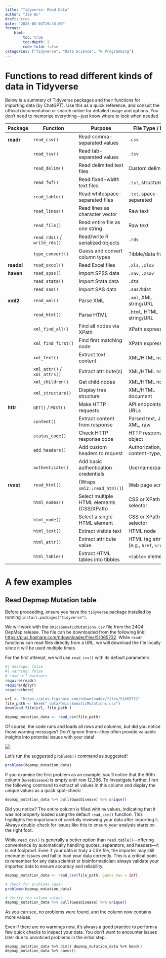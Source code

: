 ```yaml
---
title: "Tidyverse: Read Data"
author: "Jie Wu"
draft: true
date: "2025-05-04T19:45:00"
format: 
    html:
        toc: true
        toc-depth: 2
        code-fold: false
categories: ["Tidyverse", "Data Science", "R Programming"]
---
```


# Functions to read different kinds of data in Tidyverse

Below is a summary of Tidyverse packages and their functions for importing data (by ChatGPT). Use this as a quick reference, and consult the official documentation or search online for detailed usage and options. You don't need to memorize everything—just know where to look when needed.

| **Package** | **Function** | **Purpose** | **File Type / Input** |
|------------------|------------------|------------------|------------------|
| **readr** | `read_csv()` | Read comma-separated values | `.csv` |
|  | `read_tsv()` | Read tab-separated values | `.tsv` |
|  | `read_delim()` | Read delimited text files | Custom delimiter |
|  | `read_fwf()` | Read fixed-width text files | `.txt`, structured text |
|  | `read_table()` | Read whitespace-separated files | `.txt`, space-separated |
|  | `read_lines()` | Read lines as character vector | Raw text |
|  | `read_file()` | Read entire file as one string | Raw text |
|  | `read_rds()` / `write_rds()` | Read/write R serialized objects | `.rds` |
|  | `type_convert()` | Guess and convert column types | Tibble/data frame |
| **readxl** | `read_excel()` | Read Excel files | `.xls`, `.xlsx` |
| **haven** | `read_spss()` | Import SPSS data | `.sav`, `.zsav` |
|  | `read_stata()` | Import Stata data | `.dta` |
|  | `read_sas()` | Import SAS data | `.sas7bdat` |
| **xml2** | `read_xml()` | Parse XML | `.xml`, XML string/URL |
|  | `read_html()` | Parse HTML | `.html`, HTML string/URL |
|  | `xml_find_all()` | Find all nodes via XPath | XPath expression |
|  | `xml_find_first()` | Find first matching node | XPath expression |
|  | `xml_text()` | Extract text content | XML/HTML node |
|  | `xml_attr()` / `xml_attrs()` | Extract attribute(s) | XML/HTML node |
|  | `xml_children()` | Get child nodes | XML/HTML node |
|  | `xml_structure()` | Display tree structure | XML/HTML document |
| **httr** | `GET()` / `POST()` | Make HTTP requests | API endpoints, web URLs |
|  | `content()` | Extract content from response | Parsed text, JSON, XML, raw |
|  | `status_code()` | Check HTTP response code | HTTP response object |
|  | `add_headers()` | Add custom headers to request | Authorization, content-type, etc. |
|  | `authenticate()` | Add basic authentication credentials | Username/password |
| **rvest** | `read_html()` | (Wraps `xml2::read_html()`) | Web page scraping |
|  | `html_nodes()` | Select multiple HTML elements (CSS/XPath) | CSS or XPath selector |
|  | `html_node()` | Select a single HTML element | CSS or XPath selector |
|  | `html_text()` | Extract visible text | HTML node |
|  | `html_attr()` | Extract attribute value | HTML tag attribute (e.g., `href`, `src`) |
|  | `html_table()` | Extract HTML tables into tibbles | `<table>` elements |

# A few examples

## Read Depmap Mutation table

Before proceeding, ensure you have the `tidyverse` package installed by running `install.packages("tidyverse")`.

We will work with the `OmicsSomaticMutations.csv` file from the 24Q4 DepMap release. The file can be downloaded from the following link: [https://plus.figshare.com/ndownloader/files/51065732](https://plus.figshare.com/ndownloader/files/51065732). While `readr` functions can read files directly from a URL, we will download the file locally since it will be used multiple times.

For the first attempt, we will use `read_csv()` with its default parameters.

```r
#| message: false
#| warning: false
# Load all packages
require(readr)
require(dplyr)
require(here)

url <- "https://plus.figshare.com/ndownloader/files/51065732"
file_path <- here("_data/OmicsSomaticMutations.csv")
download.file(url, file_path )

depmap_mutation_data <- read_csv(file_path)

```

Of course, the code runs and loads all rows and columns, but did you notice those warning messages? Don't ignore them—they often provide valuable insights into potential issues with your data!

![](images/paste-2.png)

Let's run the suggested `problems()` command as suggested!

```r
problems(depmap_mutation_data)

```

If you examine the first problem as an example, you'll notice that the 60th column (`GwasDisease`) is empty until row 12,396. To investigate further, I ran the following command to extract all values in this column and display the unique values as a quick spot-check:

```r
depmap_mutation_data %>% pull(GwasDisease) %>% unique()
```

Did you notice? The entire column is filled with `NA` values, indicating that it was not properly loaded using the default `read_csv()` function. This highlights the importance of carefully reviewing your data after importing it. Always double-check for issues like this to ensure your analysis starts on the right foot.

While `read_csv()` is generally a better option than `read.table()`—offering convenience by automatically handling quotes, separators, and headers—it is not foolproof. Even if your data is truly a CSV file, the importer may still encounter issues and fail to load your data correctly. This is a critical point to remember for any data scientist or bioinformatician: always validate your imported data to ensure accuracy and reliability.

```r
depmap_mutation_data <- read_csv(file_path, guess_max = Inf)

# Check for problems again
problems(depmap_mutation_data)

# Verify the column values
depmap_mutation_data %>% pull(GwasDisease) %>% unique()
```

As you can see, no problems were found, and the column now contains more values. 

Even if there are no warnings now, it's always a good practice to perform a few quick checks to inspect your data. You don't want to encounter issues later due to unnoticed problems in the initial step.

`
depmap_mutation_data %>% dim()
depmap_mutation_data %>% head()
depmap_mutation_data %>% names()
`